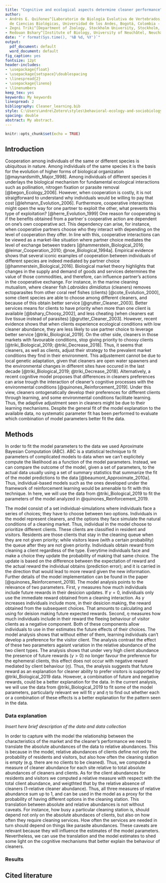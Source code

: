 ```yaml
---
title: "Cognitive and ecological aspects determine cleaner performance"
author:
- Andrés E. Quiñones^[Laboratorio de Biología Evolutiva de Vertebrados, Departamento
  de Ciencias Biológicas, Universidad de los Andes, Bogotá, Colombia - andresqp@gmail.com]
- Zegni Triki^[Department of Zoology, Stockholm University, Stockholm, Sweden]
- Redouan Bshary^[Institute of Biology, University of Neuchâtel, Neuchâtel, Switzerland]
date: "`r format(Sys.time(), '%B %d, %Y')`"
output:
  pdf_document: default
  word_document: default
fig_caption: yes
fontsize: 12pt
header-includes:
- \usepackage{float}
- \usepackage{setspace}\doublespacing
- \linespread{2}
- \usepackage{lineno}
- \linenumbers
keep_tex: yes
keywords: My keywords
linespread: 2
bibliography: Cleaner_learning.bib
style: C:\Users\andre\Zotero\styles\behavioral-ecology-and-sociobiology.csl
spacing: double
abstract: My abstract.
---
```


```r
knitr::opts_chunk$set(echo = TRUE)
```

## Introduction

Cooperation among individuals of the same or different species is ubiquitous in nature. 
Among individuals of the same species it is the basis for the evolution of  higher 
forms of biological organization [@maynardsmith_Major_1998]. 
Among individuals of different species it underlays the biological mechanism for 
fundamental ecological interactions such as pollination, nitrogen fixation or 
parasite removal [@begon_Ecology_2006]. However, when cooperation is costly, 
it is not straigtforward to understand why individuals would be willing to pay that cost [@lehmann_Evolution_2006]. Furthermore, cooperative interactions might open the way for 
one partner to exploit the other, what prevents this type of exploitation? [@herre_Evolution_1999]
One reason for cooperating is if the benefits obtained from a partner´s 
cooperative action are dependent on one's own cooperative act. 
This dependency can arise, for instance, when cooperative partners
choose who they interact with depending on the level of cooperation they offer. 
In line with this, cooperative interactions can be viewed as a market-like situation 
where partner choice mediates the level of exchange between traders [@hammerstein_Biological_2016; @leimar_Cooperation_2010; @noe_Biological_1994a]. Empirical evidence shows
that several iconic examples of cooperation between individuals of different species 
are indeed mediated by partner choice [@hammerstein_Biological_2016]. Biological market theory highlights 
that changes in the supply and demand of goods and services determines the value of 
those commodities, and therefore, can influence partner's actions in the cooperative 
exchange. For instance, in the marine cleaning mutualism, where cleaner fish 
_Labroides dimidiatus_ (cleaners) removes ectoparasites from other coral reef fishes (clients) [@cote_Evolution_2000],
some client species are able to choose among different cleaners, and because of this
obtain better service [@grutter_Cleaner_2003]. Better services means for clients to have priority when 
more than one client is available [@bshary_Choosy_2002], and less cheating (when cleaners eat live tissue
instead of parasites) [@grutter_Cleaner_2003]. However, recent evidence shows that when clients experience
ecological conditions with low cleaner abundance, they are less likely to use partner
choice to leverage better service [@triki_Biological_2019]. On the other side, 
cleaners in those markets with favourable conditions, stop giving priority to choosy clients [@triki_Biological_2019; @triki_Decrease_2018]. Thus, it seems that cleaners, as well as clients,
adjust their strategy to the prevalent market conditions they find in their environment. 
This adjustement cannot be due to local genetic adaptation, given that cleaners are open water spawners 
and the environmental changes in different sites have occured in the last decade [@triki_Biological_2019; @triki_Decrease_2018]. Alternatively, a recent cognitive model proposes that differences in 
cleaners preferences can arise trough the interaction of cleaner's cognitive processes 
with the environmental conditions [@quinones_Reinforcement_2019]. Under this view,
cleaners ontogenatically develop their preferences for different clients through learning,
and some environmental conditions facilitate learning. Thus, the adaptive adjustment 
seen in cleaners might be due to their learning mechanisms. Despite the general fit of the 
model explanation to the available data, no systematic parameter fit has been performed to 
evaluate which combination of model parameters better fit the data. 

## Methods

In order to fit the model parameters to the data we used Aproximate Bayesian Computation (ABC). ABC is a statistical technique to fit parameters of complicated models to data when we can't explicitely compute the likelihood as a function of the model parameters. Instead, we can compare the outcome of the model, given a set of parameters, to the actual data usually using a set of summary statistics that summarize the fit of the model predictions to the data [@beaumont_Approximate_2010a]. Thus, individual-based models such as the ones developed under the framework of reinforcement learning would be amenable to fit with this technique. In here, we will use the data from @triki_Biological_2019 to fit the parameters of the  model analyzed in @quinones_Reinforcement_2019. 

The model consist of a set individual-simulations where individuals face a series of choices; they have to choose between two options. Individuals in the model represent cleaners, and the options they face simulate the natural conditions of a cleaning market. Thus, individual in the model choose to prioritize  different clients. These clients are classified in resident and visitors. Residents are those clients that stay in the cleaning queue when they are not given priority; while visitors leave (with a certain probability) the queue after they are not given priority. Individuals obtain reward from cleaning a client regardless of the type.  Everytime individuals face and make a choice they update the probability of making that same choice. The update is based on the difference between the expectation of reward and the actual reward the individual obtains (prediction error); and it is carried in the direction that would lead to more reward given the new information. Further details of the model implementation can be found in the paper [@quinones_Reinforcement_2019]. The model analysis points to the relevance of two parameters. First, $\gamma$ measures how much individuals include future rewards in their desicion updates. If $\gamma=0$, individuals only use the immediate reward obtained from a cleaning interaction. As $\gamma$ increases individuals include more, in their desicion making, the reward obtained from the subsequent choices. That amounts to calculating and using for deision making future expected rewards. Second, $\eta$ measures how much individuals include in their reward the fleeing behaviour of visitor clients as a negative component. Both of these components allow individuals to use in ther estimates the future effects of their choices. The model analysis shows that without either of them, learning individuals can't develop a preference for the visitor client. The analysis contrast the effect of these two parameters agaisnt variation in the relative abundance of the two client types. The analysis shows that under very high client abundance the presence of  future rewards ($\gamma>0$) no longer favour the preference for the ephemeral clients, this effect does not occur with negative reward mediated by client behaviour ($\eta$). Thus, the analysis suggests that future reward as an explanation for cleaner ability to prefer visitors is supported by @triki_Biological_2019 data. However, a combination of future and negative rewards, could be a better explanation for the data. In the current analysis, we will use the data from @triki_Biological_2019 to fit some of the model parameters, particularly relevant we will fit $\gamma$ and $\eta$ to find out whether each or a combination of these effects is a better explanation for the pattern seen in the data. 

### Data explanation

*Insert here brief description of the data and data collection*

In order to capture with the model the relationship between the characteristics of the market and the cleaner's performance we need to translate the absolute abundances of the data to relative abundances. This is because in the model, relative abundances of clients define not only the probability of residents and visitors, but also how often the cleaning station is empty (e.g. there are no clients to be cleaned). Thus, we computed a measure of cleaner abundance for each site relative to total absolute abundances of cleaners and clients. As for the client abundances for residents and visitors we computed a relative measure with respect with the total client abundance, and weigthted that by the relative absence of cleaners (1-relative cleaner abundance). Thus, all three measures of relative abundance sum up to 1, and can be used in the model as a proxy for the probability of having different options in the cleaning station. This translation between absolute and relative abundances is not without caveats. For instance, how busy a particular cleaning station is, should depend not only on the absolute abundaces of clients, but also on how often they require cleaning services. How often the services are needed in turn should depend on things like parasite abundances. These caveats are relevant because they will influence the estimates of the model parameters. Nevertheless, we can use the translation and the model estimates to shed some light on the cognitive mechanisms that better explain the behaviour of cleaners. 

### Results






## Cited literature